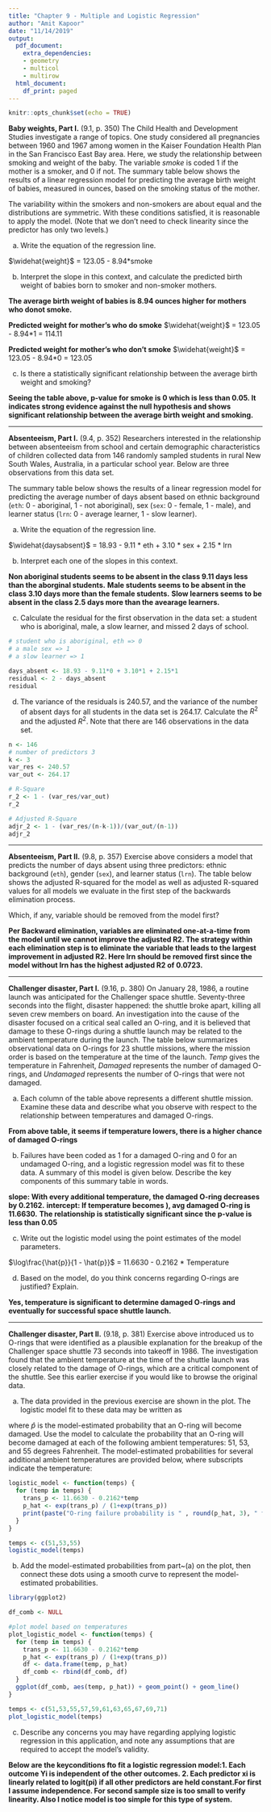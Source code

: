 ```yaml
---
title: "Chapter 9 - Multiple and Logistic Regression"
author: "Amit Kapoor"
date: "11/14/2019"
output:
  pdf_document:
    extra_dependencies:
    - geometry
    - multicol
    - multirow
  html_document:
    df_print: paged
---
```


```r
knitr::opts_chunk$set(echo = TRUE)
```

**Baby weights, Part I.** (9.1, p. 350) The Child Health and Development Studies investigate a range of topics. One study considered all pregnancies between 1960 and 1967 among women in the Kaiser Foundation Health Plan in the San Francisco East Bay area. Here, we study the relationship between smoking and weight of the baby. The variable *smoke* is coded 1 if the mother is a smoker, and 0 if not. The summary table below shows the results of a linear regression model for predicting the average birth weight of babies, measured in ounces, based on the smoking status of the mother.

\begin{center}
\begin{tabular}{rrrrr}
  \hline
            & Estimate  & Std. Error  & t value   & Pr($>$$|$t$|$) \\ 
  \hline
(Intercept) & 123.05    & 0.65        & 189.60    & 0.0000 \\ 
smoke       & -8.94     & 1.03        & -8.65     & 0.0000 \\ 
  \hline
\end{tabular}
\end{center}

The variability within the smokers and non-smokers are about equal and the 
distributions are symmetric. With these conditions satisfied, it is reasonable 
to apply the model. (Note that we don't need to check linearity since the 
predictor has only two levels.)

(a) Write the equation of the regression line.

$\widehat{weight}$ = 123.05 - 8.94*smoke

(b) Interpret the slope in this context, and calculate the predicted birth 
weight of babies born to smoker and non-smoker mothers.

**The average birth weight of babies is 8.94 ounces higher for mothers who donot smoke.**

**Predicted weight for mother's who do smoke**
$\widehat{weight}$ = 123.05 - 8.94*1 = 114.11

**Predicted weight for mother's who don't smoke**
$\widehat{weight}$ = 123.05 - 8.94*0 = 123.05

(c) Is there a statistically significant relationship between the average birth weight and smoking?

**Seeing the table above, p-value for smoke is 0 which is less than 0.05. It indicates strong evidence against the null hypothesis and shows significant relationship between the average birth weight and smoking.**



--------------------------------------------------------------------------------

\clearpage

**Absenteeism, Part I.**  (9.4, p. 352) Researchers interested in the relationship between absenteeism from school and certain demographic characteristics of children collected data from 146 randomly sampled students in rural New South Wales, Australia, in a particular school year. Below are three observations from this data set. 

\begin{center}
\begin{tabular}{r c c c c}
  \hline
 	  & eth 	& sex 	& lrn 	& days \\   
  \hline
1 	& 0 		& 1 		& 1 		&   2 \\ 
2 	& 0 		& 1 		& 1 		&  11 \\ 
$\vdots$ & $\vdots$ & $\vdots$ & $\vdots$ & $\vdots$ \\ 
146 & 1 		& 0 		& 0 		&  37 \\ 
  \hline
\end{tabular}
\end{center}

The summary table below shows the results of a linear regression model for predicting the average number of days absent based on ethnic background (`eth`: 0 - aboriginal, 1 - not aboriginal), sex (`sex`: 0 - female, 1 - male), and learner status (`lrn`: 0 - average learner, 1 - slow learner).

\begin{center}
\begin{tabular}{rrrrr}
  \hline
            & Estimate  & Std. Error  & t value   & Pr($>$$|$t$|$) \\ 
  \hline
(Intercept) & 18.93     & 2.57        & 7.37      & 0.0000 \\ 
eth         & -9.11     & 2.60        & -3.51     & 0.0000 \\ 
sex         & 3.10      & 2.64        & 1.18      & 0.2411 \\ 
lrn         & 2.15      & 2.65        & 0.81      & 0.4177 \\ 
  \hline
\end{tabular}
\end{center}

(a) Write the equation of the regression line.

$\widehat{daysabsent}$ = 18.93 - 9.11 * eth + 3.10 * sex + 2.15 * lrn

(b) Interpret each one of the slopes in this context.

**Non aboriginal students seems to be absent in the class 9.11 days less than the aborginal students.**
**Male students seems to be absent in the class 3.10 days more than the female students.**
**Slow learners seems to be absent in the class 2.5 days more than the avearage learners.**

(c) Calculate the residual for the first observation in the data set: a student who is aboriginal, male, a slow learner, and missed 2 days of school.

```r
# student who is aboriginal, eth => 0
# a male sex => 1
# a slow learner => 1

days_absent <- 18.93 - 9.11*0 + 3.10*1 + 2.15*1
residual <- 2 - days_absent
residual
```


(d) The variance of the residuals is 240.57, and the variance of the number of 
absent days for all students in the data set is 264.17. Calculate the $R^2$ and 
the adjusted $R^2$. Note that there are 146 observations in the data set.

```r

n <- 146
# number of predictors 3
k <- 3
var_res <- 240.57
var_out <- 264.17

# R-Square
r_2 <- 1 - (var_res/var_out)
r_2
```


```r
# Adjusted R-Square
adjr_2 <- 1 - (var_res/(n-k-1))/(var_out/(n-1))
adjr_2
```




--------------------------------------------------------------------------------

\clearpage

**Absenteeism, Part II.** (9.8, p. 357) Exercise above considers a model that predicts the number of days absent using three predictors: ethnic background (`eth`), gender (`sex`), and learner status (`lrn`). The table below shows the adjusted R-squared for the model as well as adjusted R-squared values for all models we evaluate in the first step of the backwards elimination process. 

\begin{center}
\begin{tabular}{rlr}
  \hline
  & Model               & Adjusted $R^2$ \\ 
  \hline
1 & Full model          & 0.0701 \\ 
2 & No ethnicity        & -0.0033 \\ 
3 & No sex              & 0.0676 \\ 
4 & No learner status   & 0.0723 \\ 
  \hline
\end{tabular}
\end{center}

Which, if any, variable should be removed from the model first?


**Per Backward elimination, variables are eliminated one-at-a-time from the model until we cannot improve the adjusted R2. The strategy within each elimination step is to eliminate the variable that leads to the largest improvement in adjusted R2. Here lrn should be removed first since the model without lrn has the highest adjusted R2 of 0.0723.**



--------------------------------------------------------------------------------

\clearpage

**Challenger disaster, Part I.** (9.16, p. 380) On January 28, 1986, a routine launch was anticipated for the Challenger space shuttle. Seventy-three seconds into the flight, disaster happened: the shuttle broke apart, killing all seven crew members on board. An investigation into the cause of the disaster focused on a critical seal called an O-ring, and it is believed that damage to these O-rings during a shuttle launch may be related to the ambient temperature during the launch. The table below summarizes observational data on O-rings for 23 shuttle missions, where the mission order is based on the temperature at the time of the launch. *Temp* gives the temperature in Fahrenheit, *Damaged* represents the number of damaged O-rings, and *Undamaged* represents the number of O-rings that were not damaged.

\begin{center}
\begin{tabular}{l rrrrr rrrrr rrrrr rrrrr rrr}
\hline
\vspace{-3.1mm} \\
Shuttle Mission   & 1  & 2 & 3 & 4 & 5 & 6 & 7 & 8 & 9 & 10 & 11 & 12 \\
\hline
\vspace{-3.1mm} \\
Temperature       & 53 & 57 & 58 & 63 & 66 & 67 & 67 & 67 & 68 & 69 & 70 & 70  \\
Damaged           & 5  & 1 & 1 & 1 & 0 & 0 & 0 & 0 & 0 & 0 & 1 & 0 \\
Undamaged         & 1  & 5 & 5 & 5 & 6 & 6 & 6 & 6 & 6 & 6 & 5 & 6 \\
\hline
\\ 
\cline{1-12}
\vspace{-3.1mm} \\
Shuttle Mission   & 13 & 14 & 15 & 16 & 17 & 18 & 19 & 20 & 21 & 22 & 23 \\
\cline{1-12}
\vspace{-3.1mm} \\
Temperature       & 70 & 70 & 72 & 73 & 75 & 75 & 76 & 76 & 78 & 79 & 81 \\
Damaged           & 1  & 0 & 0 & 0 & 0 & 1 & 0 & 0 & 0 & 0 & 0 \\
Undamaged         & 5  & 6 & 6 & 6 & 6 & 5 & 6 & 6 & 6 & 6 & 6 \\
\cline{1-12}
\end{tabular}
\end{center}

(a) Each column of the table above represents a different shuttle mission. Examine these data and describe what you observe with respect to the relationship between temperatures and damaged O-rings.

**From above table, it seems if temperature lowers, there is a higher chance of damaged O-rings**

(b) Failures have been coded as 1 for a damaged O-ring and 0 for an undamaged O-ring, and a logistic regression model was fit to these data. A summary of this model is given below. Describe the key components of this summary table in words.

\begin{center}
\begin{tabular}{rrrrr}
  \hline
            & Estimate & Std. Error & z value   & Pr($>$$|$z$|$) \\ 
  \hline
(Intercept) & 11.6630  & 3.2963     & 3.54      & 0.0004 \\ 
Temperature & -0.2162  & 0.0532     & -4.07     & 0.0000 \\ 
  \hline
\end{tabular}
\end{center}


**slope: With every additional temperature, the damaged O-ring decreases by 0.2162.**
**intercept: If temperature becomes ), avg damaged O-ring is 11.6630.**
**The relationship is statistically significant since the p-value is less than 0.05**

(c) Write out the logistic model using the point estimates of the model parameters.

$\log\frac{\hat{p}}{1 - \hat{p}}$ = 11.6630 - 0.2162 * Temperature

(d) Based on the model, do you think concerns regarding O-rings are justified? Explain.

**Yes, temperature is significant to determine damaged O-rings and eventually for successful space shuttle launch.**





--------------------------------------------------------------------------------

\clearpage

**Challenger disaster, Part II.** (9.18, p. 381) Exercise above introduced us to O-rings that were identified as a plausible explanation for the breakup of the Challenger space shuttle 73 seconds into takeoff in 1986. The investigation found that the ambient temperature at the time of the shuttle launch was closely related to the damage of O-rings, which are a critical component of the shuttle. See this earlier exercise if you would like to browse the original data.

\begin{center}
```r
library(openintro)
# load data ---------------------------------------------------------
if(!file.exists('orings.rda')) {
	download.file('https://github.com/jbryer/DATA606Fall2019/blob/master/course_data/orings.rda?raw=true',
				  'orings.rda')
}
load("orings.rda")
set.seed(17)
# plot probability of damage vs. temperature ------------------------
these <- orings[,1] %in% c(67, 70, 76)
plot(orings[,1] + 
       c(rep(0, 5), c(-0.1, 0, 0.1), 0, 0, -0.07, -0.07, 0.07, 0.07, 
         rep(0, 4), -0.07, 0.07, 0, 0, 0), 
     orings[,2]/6, 
     xlab = "", ylab = "Probability of damage", 
     xlim = c(50, 82), ylim = c(0,1), 
     col = COL[1,2], pch = 19)
mtext("Temperature (Fahrenheit)", 1, 2)
# probability calculations ------------------------------------------
temperature <- c(51, 53, 55)
logitp <- 11.6630 - 0.2162 * temperature
p <- exp(logitp) / (1+exp(logitp))
```
\end{center}

(a) The data provided in the previous exercise are shown in the plot. The logistic model fit to these data may be written as
\begin{align*}
\log\left( \frac{\hat{p}}{1 - \hat{p}} \right) = 11.6630 - 0.2162\times Temperature
\end{align*}

where $\hat{p}$ is the model-estimated probability that an O-ring will become damaged. Use the model to calculate the probability that an O-ring will become damaged at each of the following ambient temperatures: 51, 53, and 55 degrees Fahrenheit. The model-estimated probabilities for several additional ambient temperatures are provided below, where subscripts indicate the temperature:

\begin{align*}
&\hat{p}_{57} = 0.341
	&& \hat{p}_{59} = 0.251
	&& \hat{p}_{61} = 0.179
	&& \hat{p}_{63} = 0.124 \\
&\hat{p}_{65} = 0.084
	&& \hat{p}_{67} = 0.056
	&& \hat{p}_{69} = 0.037
	&& \hat{p}_{71} = 0.024
\end{align*}


```r

logistic_model <- function(temps) {
  for (temp in temps) {
    trans_p <- 11.6630 - 0.2162*temp
    p_hat <- exp(trans_p) / (1+exp(trans_p))
    print(paste("O-ring failure probability is " , round(p_hat, 3), " for temperature as ", temp))
  }
}

temps <- c(51,53,55)
logistic_model(temps)
```



(b) Add the model-estimated probabilities from part~(a) on the plot, then connect these dots using a smooth curve to represent the model-estimated probabilities.

```r
library(ggplot2)

df_comb <- NULL

#plot model based on temperatures
plot_logistic_model <- function(temps) {
  for (temp in temps) {
    trans_p <- 11.6630 - 0.2162*temp
    p_hat <- exp(trans_p) / (1+exp(trans_p))
    df <- data.frame(temp, p_hat)
    df_comb <- rbind(df_comb, df)
  }
  ggplot(df_comb, aes(temp, p_hat)) + geom_point() + geom_line()
}

temps <- c(51,53,55,57,59,61,63,65,67,69,71)
plot_logistic_model(temps)
```

(c) Describe any concerns you may have regarding applying logistic regression in this application, and note any assumptions that are required to accept the model's validity.


**Below are the keyconditions fto fit a logistic regression model:1. Each outcome Yi is independent of the other outcomes. 2. Each predictor xi is linearly related to logit(pi) if all other predictors are held constant.For first I assume independence. For second sample size is too small to verify linearity. Also I notice model is too simple for this type of system.**
